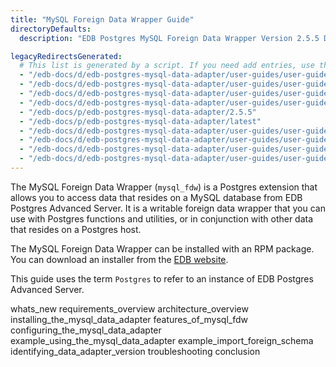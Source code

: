 ```yaml
---
title: "MySQL Foreign Data Wrapper Guide"
directoryDefaults:
  description: "EDB Postgres MySQL Foreign Data Wrapper Version 2.5.5 Documentation and release notes."

legacyRedirectsGenerated:
  # This list is generated by a script. If you need add entries, use the `legacyRedirects` key.
  - "/edb-docs/d/edb-postgres-mysql-data-adapter/user-guides/user-guide/2.5.5/index.html"
  - "/edb-docs/d/edb-postgres-mysql-data-adapter/user-guides/user-guide/latest/index.html"
  - "/edb-docs/d/edb-postgres-mysql-data-adapter/user-guides/user-guide/2.5.5/conclusion.html"
  - "/edb-docs/d/edb-postgres-mysql-data-adapter/user-guides/user-guide/latest/conclusion.html"
  - "/edb-docs/p/edb-postgres-mysql-data-adapter/2.5.5"
  - "/edb-docs/p/edb-postgres-mysql-data-adapter/latest"
  - "/edb-docs/d/edb-postgres-mysql-data-adapter/user-guides/user-guide/2.5.5/whats_new.html"
  - "/edb-docs/d/edb-postgres-mysql-data-adapter/user-guides/user-guide/latest/whats_new.html"
  - "/edb-docs/d/edb-postgres-mysql-data-adapter/user-guides/user-guide/2.5.5/genindex.html"
  - "/edb-docs/d/edb-postgres-mysql-data-adapter/user-guides/user-guide/latest/genindex.html"
---
```


The MySQL Foreign Data Wrapper (`mysql_fdw`) is a Postgres extension that allows you to access data that resides on a MySQL database from EDB Postgres Advanced Server. It is a writable foreign data wrapper that you can use with Postgres functions and utilities, or in conjunction with other data that resides on a Postgres host.

The MySQL Foreign Data Wrapper can be installed with an RPM package. You can download an installer from the [EDB website](https://www.enterprisedb.com/software-downloads-postgres/).

This guide uses the term `Postgres` to refer to an instance of EDB Postgres Advanced Server.

<div class="toctree" maxdepth="4">

whats_new requirements_overview architecture_overview installing_the_mysql_data_adapter features_of_mysql_fdw configuring_the_mysql_data_adapter example_using_the_mysql_data_adapter example_import_foreign_schema identifying_data_adapter_version troubleshooting conclusion

</div>
